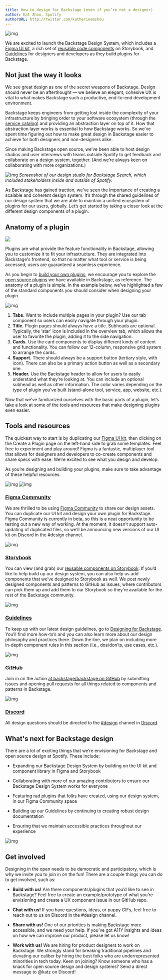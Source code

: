 ```yaml
---
title: How to design for Backstage (even if you’re not a designer)
author: Kat Zhou, Spotify
authorURL: http://twitter.com/katherinemzhou
---
```


![img](assets/backstage-DS-header.png)

We are excited to launch the Backstage Design System, which includes a [Figma UI kit](https://www.figma.com/community/file/850673348101741100), a rich set of [reusable code components](http://backstage.io/storybook) on Storybook, and [Guidelines](https://backstage.io/docs/dls/design) for designers and developers as they build plugins for Backstage.

<!-- truncate -->

## Not just the way it looks

We see great design as one of the secret weapons of Backstage. Design should never be an afterthought — we believe an elegant, cohesive UX is vital to what makes Backstage such a productive, end-to-end development environment.

Backstage keeps engineers from getting lost inside the complexity of your infrastructure by bringing order to your software ecosystem (through the [service catalog](https://backstage.io/blog/2020/06/22/backstage-service-catalog-alpha)) and providing an abstraction layer on top of it. How that abstraction layer works is essential to how Backstage works. So we’ve spent time figuring out how to make great design in Backstage easier to achieve for both designers and non-designers alike.

Since making Backstage open source, we’ve been able to host design studios and user interviews with teams outside Spotify to get feedback and collaborate on a design system, together. (And we’re always keen on collaborating with more organizations.)

![img](assets/Backstage-mural-DS.png)
_Screenshot of our design studio for Backstage Search, which included stakeholders inside and outside of Spotify._

As Backstage has gained traction, we’ve seen the importance of creating a scalable and coherent design system. It’s through the shared guidelines of our design system that we are able to maintain a unified ecosystem of plugins for our users, globally. Let’s get started by taking a closer look at the different design components of a plugin.

## Anatomy of a plugin

![](https://backstage.io/img/cards-plugins.png)

Plugins are what provide the feature functionality in Backstage, allowing you to customize it to fit your infrastructure. They are integrated into Backstage's frontend, so that no matter what tool or service is being accessed, users are guaranteed a seamless experience.

As you begin to [build your own plugins](https://backstage.io/docs/plugins/), we encourage you to explore the [open source plugins](https://backstage.io/plugins) we have available in Backstage, as reference. The anatomy of a plugin is simple. In the example below, we’ve highlighted a few of the standard components you should consider when designing your plugin.

![img](assets/backstage-guide-DS.png)

1. **Tabs.** Want to include multiple pages in your plugin? Use our tab component so users can easily navigate through your plugin.
2. **Title.** Plugin pages should always have a title. Subheads are optional. Typically, the ‘star’ icon is included in the overview tab, which allows the user to favorite the plugin, adding it to the side navigation.
3. **Cards.** Use the card components to display different kinds of content and functionality. You can follow our 12-column, responsive grid system to arrange the cards.
4. **Support.** There should always be a support button (tertiary style, with icon). There can also be a primary action button as well as a secondary one.
5. **Header.** Use the Backstage header to allow for users to easily understand what they’re looking at. You can include an optional subhead as well as other information. The color varies depending on the type of plugin you’ve built (stand-alone tool, service, app, website, etc.).

Now that we’ve familiarized ourselves with the basic parts of a plugin, let’s take a look at some of the tools and resources that make designing plugins even easier.

## Tools and resources

The quickest way to start is by duplicating our [Figma UI kit](https://www.figma.com/community/file/850673348101741100), then clicking on the Create a Plugin page on the left-hand side to grab some templates. Feel free to experiment and play around! Figma is a fantastic, multiplayer tool that allows for designers and developers to co-create components and share specs with ease. We’re excited to see what you design and develop.

As you’re designing and building your plugins, make sure to take advantage of these helpful resources.

![img](assets/backstage-figma1-DS.png)
![img](assets/backstage-figma2-ds.png)

### [Figma Community](https://www.figma.com/@backstage)

We are thrilled to be using [Figma Community](https://www.figma.com/@backstage) to share our design assets. You can duplicate our UI kit and design your own plugin for Backstage. Figma Community is currently in beta, so this is a neat opportunity to be testing out a new way of working. At the moment, it doesn’t support auto-updating of duplicated files, so we’ll be announcing new versions of our UI kit on Discord in the #design channel.

![img](assets/backstage-storybook-ds.png)

### [Storybook](https://backstage.io/storybook/)

You can view (and grab) our [reusable components on Storybook](https://backstage.io/storybook/). If you’d like to help build up our design system, you can also help us add components that we’ve designed to Storybook as well. We post newly designed components and patterns to GitHub as issues, where contributors can pick them up and add them to our Storybook so they’re available for the rest of the Backstage community.

![img](assets/backstage-guidelines-ds.png)

### [Guidelines](https://backstage.io/docs/dls/design)

To keep up with our latest design guidelines, go to [Designing for Backstage](https://backstage.io/docs/dls/design). You’ll find more how-to’s and you can also learn more about our design philosophy and practices there. Down the line, we plan on including more in-depth component rules in this section (i.e., dos/don’ts, use cases, etc.).

![img](assets/backstage-github-ds.png)

### [GitHub](https://github.com/backstage/backstage)

Join in on the action [at backstage/backstage on GitHub](https://github.com/backstage/backstage) by submitting issues and opening pull requests for all things related to components and patterns in Backstage.

![img](assets/backstage-discord-DS.png)

### [Discord](https://discord.com/invite/MUpMjP2)

All design questions should be directed to the [#design](https://discord.com/channels/687207715902193673/696709358544879716) channel in [Discord](https://discord.com/invite/MUpMjP2).

## What's next for Backstage design

There are a lot of exciting things that we’re envisioning for Backstage and open source design at Spotify. These include:

- Expanding our Backstage Design System by building on the UI kit and component library in Figma and Storybook

* Collaborating with more of our amazing contributors to ensure our Backstage Design System works for everyone

* Featuring rad plugins that folks have created, using our design system, in our Figma Community space

* Building up our Guidelines by continuing to creating robust design documentation

* Ensuring that we maintain accessible practices throughout our experience

![img](assets/backstage-world-DS.png)

## Get involved

Designing in the open needs to be democratic and participatory, which is why we invite you to join in on the fun! There are a couple things you can do to get involved, such as:

- **Build with us!** Are there components/plugins that you’d like to see in Backstage? Feel free to create an example/prototype of what you’re envisioning and create a UX component issue in our GitHub repo.

- **Chat with us!** If you have questions, ideas, or puppy GIFs, feel free to reach out to us on Discord in the #design channel.

- **Share with us!** One of our priorities is making Backstage more accessible, and we need your help. If you’ve got A11Y insights and ideas on how we can improve our product, please let us know!

- **Work with us!** We are hiring for product designers to work on Backstage. We strongly stand for breaking traditional pipelines and elevating our caliber by hiring the best folks who are underrepresented minorities in tech today. Keen on joining? Know someone who has a knack for open source design and design systems? Send a direct message to @katz on Discord!
